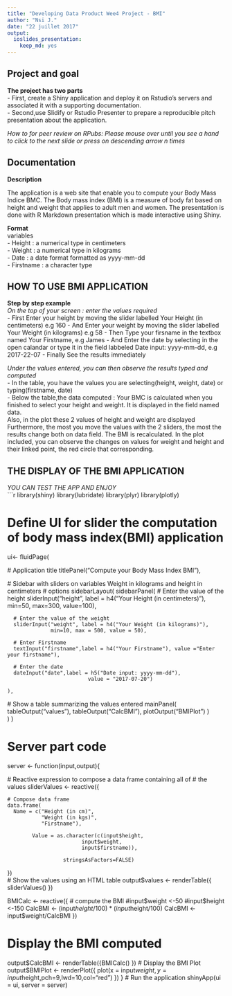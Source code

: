 ```yaml
---
title: "Developing Data Product Wee4 Project - BMI"
author: "Nsi J."
date: "22 juillet 2017"
output: 
  ioslides_presentation: 
    keep_md: yes
---
```

## Project and goal   

**The project has two parts**             
- First, create a Shiny application and deploy it on Rstudio's servers and associated it with a supporting documentation.             
- Second,use Slidify or Rstudio Presenter to prepare a reproducible pitch presentation about the application.          

*How to for peer review on RPubs: Please mouse over until you see a hand to click to the next slide or press on descending arrow n times*

## Documentation 

**Description**

The application is a web site that enable you to compute your Body Mass Indice BMC.
The Body mass index (BMI) is a measure of body fat based on height and weight that applies to adult men and women.
The presentation is done with R Markdown presentation which is made interactive using Shiny.

**Format**   
variables      
- Height : a numerical type in centimeters   
- Weight : a numerical type in kilograms   
- Date : a date format formatted as yyyy-mm-dd   
- Firstname : a character type 

## HOW TO USE BMI APPLICATION
**Step by step example**     
*On the top of your screen : enter the values required*        
- First Enter your height by moving the slider labelled Your Height (in centimeters) e.g 160
- And Enter your weight by moving the slider labelled Your Weight (in kilograms) e.g 58
- Then  Type your firsname in the textbox named Your Firstname, e.g James
- And  Enter the date by selecting in the open calandar or type it in the field labbeled Date input: yyyy-mm-dd, e.g 2017-22-07
- Finally See the results immediately

*Under the values entered, you can then observe the results typed and computed*        
- In the table, you have the values you are selecting(height, weight, date) or typing(firstname, date)   
- Below the table,the data computed : 
Your BMC is calculated when you finished to select your height and weight. It is displayed in the field named data.   
Also, in the plot these 2 values of height and weight are displayed   
Furthermore, the most you move the values with the 2 sliders, the most the results change both on data field. 
The BMI is recalculated. 
In the plot included, you can observe the changes on values for weight and height and their linked point, the red circle that corresponding. 

## THE DISPLAY OF THE BMI APPLICATION     
*YOU CAN TEST THE APP AND ENJOY*  
```r
library(shiny)
library(lubridate)
library(plyr)
library(plotly)

# Define UI for slider the computation of body mass index(BMI) application
ui<- fluidPage(
  
  #  Application title
  titlePanel("Compute your Body Mass Index BMI"),
  
  # Sidebar with sliders on variables Weight in kilograms and height in centimeters
  # options
  sidebarLayout(
    sidebarPanel(
      # Enter the value of the height
      sliderInput("height", label = h4("Your Height (in centimeters)"),
                  min=50, max=300, value=100),
      
      # Enter the value of the weight
      sliderInput("weight", label = h4("Your Weight (in kilograms)"),
                  min=10, max = 500, value = 50),
      
      # Enter Firstname
      textInput("firstname",label = h4("Your Firstname"), value ="Enter your firstname"),
      
      # Enter the date
      dateInput("date",label = h5("Date input: yyyy-mm-dd"),
                              value = "2017-07-20")
      
    ),
  # Show a table summarizing the values entered
    mainPanel(
             tableOutput("values"),
             tableOutput("CalcBMI"),
             plotOutput("BMIPlot")
             )      
  )
)

# Server part code
server <- function(input,output){
  
  # Reactive expression to compose a data frame containing all of
  # the values
  sliderValues <- reactive({
   
    # Compose data frame
    data.frame(
      Name = c("Height (in cm)", 
               "Weight (in kgs)",
               "Firstname"),
               
            Value = as.character(c(input$height, 
                            input$weight,
                            input$firstname)),
      
                      stringsAsFactors=FALSE)
  })  
# Show the values using an HTML table
 output$values <- renderTable({
  sliderValues()
})
 
 BMICalc <- reactive({
 # compute the BMI
 #input$weight <-50
 #input$height <-150
 CalcBMI <- (input$height/100)*(input$height/100)
 CalcBMI <- input$weight/CalcBMI
 })
 
# Display the BMI computed
 output$CalcBMI <- renderTable({BMICalc()
 }) 
 # Display the BMI Plot
 output$BMIPlot <- renderPlot({
   plot(x = input$weight, y = input$height,pch=9,lwd=10,col="red")
    })
 }
# Run the application 
shinyApp(ui = ui, server = server)

